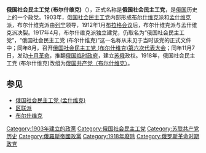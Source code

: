 {{Infobox political party
|colorcode=#FF0000
|name=俄国社会民主工党 (布尔什维克)
|native_name=Российская социал-демократическая рабочая партия (большевиков)
|logo=
|leader1_title=
|foundation={{start date|1912|df=yes}}
|dissolution={{end date|1918|}}
|merger= 
|successor=[[俄国共产党（布尔什维克）|俄国共产党（布尔什维克）]]
|headquarters=
|ideology=[[民主社会主义|社会民主主义]]<br>[[革命社会主义|革命社会主义]]<br>[[马克思主义|马克思主义]]<br>[[列宁主义|列宁主义]]<br>[[共产主义|共产主义]]
|position=[[左翼|左翼]]至[[极左翼|极左翼]]
|international=[[第二国际|第二国际]]<br>[[齐美尔瓦尔德会议|齐美尔瓦尔德左派]]
|colours= {{colorbox|FF0000}} [[紅色|紅色]]
|flag=Red flag.svg
|country=俄國
|split=[[俄国社会民主工党|俄国社会民主工党]]}}
{{about|[[俄国社会民主工党|俄国社会民主工党]]的一个派别，苏共前身|苏联执政党|苏联共产党}}
'''俄国社会民主工党 (布尔什维克)'''（{{lang-ru|Российская социал-демократическая рабочая партия (большевиков)}}），正式名称是'''俄国社会民主工党'''，是[[俄国|俄国]]历史上的一个政党。1903年，[[俄国社会民主工党|俄国社会民主工党]]内部形成[[布尔什维克|布尔什维克]]派和[[孟什维克|孟什维克]]派，布尔什维克派由[[列宁|列宁]]领导，1912年1月[[布拉格会议|布拉格会议]]后，布尔什维克派与孟什维克派决裂。1917年4月，布尔什维克派独立建党，仍取名为“俄国社会民主工党”，“俄国社会民主工党 (布尔什维克)”这一名称从未见于当时该党的正式文件中；同年8月，召开[[俄国社会民主工党_(布尔什维克)第六次代表大会|俄国社会民主工党 (布尔什维克)第六次代表大会]]；同年11月7日，发动[[十月革命|十月革命]]，推翻[[俄国临时政府|俄国临时政府]]，建立[[苏俄|苏俄]]政权。1918年，俄国社会民主工党 (布尔什维克)改组为[[俄国共产党（布尔什维克）|俄国共产党（布尔什维克）]]。

==参见==
*[[俄国社会民主工党_(孟什维克)|俄国社会民主工党 (孟什维克)]]
*[[区联派|区联派]]
*[[布尔什维克|布尔什维克]]

[[Category:1903年建立的政黨|Category:1903年建立的政黨]]
[[Category:俄国社会民主工党|Category:俄国社会民主工党]]
[[Category:苏联共产党历史|Category:苏联共产党历史]]
[[Category:俄羅斯帝國政黨|Category:俄羅斯帝國政黨]]
[[Category:1918年廢除|Category:1918年廢除]]
[[Category:俄罗斯革命时期政党|Category:俄罗斯革命时期政党]]